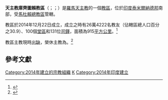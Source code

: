{{Multiple issues|
{{Primarysources|time=2020-06-06T15:52:07+00:00}}
{{Refimprove|time=2020-06-06T15:52:07+00:00}}
}}
{{Infobox Roman Catholic diocese
|Roman Catholic Diocese of = 天主教庫齊圖賴教區
|Latin name of diocese = Dioecesis Kuzhithuraiensis
|border = catholic
|image = 
|caption =
|location = [[印度|印度]]
|territory = [[泰米爾納德邦|泰米爾納德邦]]南部
|population =26萬4222（2014年）
|area = {{convert|915|km2|sqmi|lk=on|disp=x|（|，2014年）}}
|parishes = 100（2014年）
|secular priests = 131位[[司鐸|司鐸]]（2014年）
|rite = [[羅馬禮|羅馬禮]]
|patron = 
|province = [[天主教馬杜賴總教區|馬杜賴]]
|established = 2014年12月22日
|cathedral = 聖三主教座堂
|co-cathedral =
|leadership =主教
|website = [https://kuzhithuraidiocese.com/ 官方網頁]
|pope = {{incumbent pope}}
|ordinary = （[[教座出缺|教座出缺]]）
|coadjutor bishop =
|auxiliary =
|emeritus = {{link-en|葉理諾·達斯·瓦魯維爾|Jerome Dhas Varuvel}}
}}
'''天主教庫齊圖賴教區'''（{{lang-la|Dioecesis Kuzhithuraiensis}}；{{lang-en|Diocese of Kuzhithurai}}；{{lang-ta|குழித்துறை_மறைமாவட்டம்}}）是[[羅馬天主教|羅馬天主教]]的一個[[教區|教區]]，位於[[印度|印度]][[泰米爾納德邦|泰米爾納德邦]]南部，受[[天主教馬杜賴總教區|馬杜賴總教區]]管轄。

教區於2014年12月22日成立，成立之時有26萬4222名教友（佔轄區總人口百分之30.9）、100個[[堂區|堂區]]和131位[[司鐸|司鐸]]，面積為915[[平方公里|平方公里]]。<ref>{{cite press release |title=Rinunce e nomine, 22.12.2014 |url=https://press.vatican.va/content/salastampa/it/bollettino/pubblico/2014/12/22/0981/02121.html |publisher=Sala Stampa della Santa Sede |accessdate=2020-06-06 |archiveurl=https://web.archive.org/web/20200606154441/https://press.vatican.va/content/salastampa/it/bollettino/pubblico/2014/12/22/0981/02121.html |archivedate=2020-06-06 |language=it |date=2014-12-22 |dead-url=no }}</ref>

教區主教現時[[教座出缺|出缺]]，榮休主教為{{link-en|葉理諾·達斯·瓦魯維爾|Jerome Dhas Varuvel}}。<ref>{{cite press release |title=Resignations and Appointments, 06.06.2020 |url=https://press.vatican.va/content/salastampa/en/bollettino/pubblico/2020/06/06/200606b.html |publisher=Holy See Press Office |accessdate=2020-06-06 |archiveurl=https://web.archive.org/web/20200606140034/https://press.vatican.va/content/salastampa/en/bollettino/pubblico/2020/06/06/200606b.html |archivedate=2020-06-06 |language=en |date=2020-06-06 |dead-url=no }}</ref>

==參考文獻==
{{reflist}}

{{印度天主教拉丁禮教區}}

[[Category:2014年建立的宗教組織|Category:2014年建立的宗教組織]]
[[Category:印度天主教教區|K]]
[[Category:2014年印度建立|Category:2014年印度建立]]
